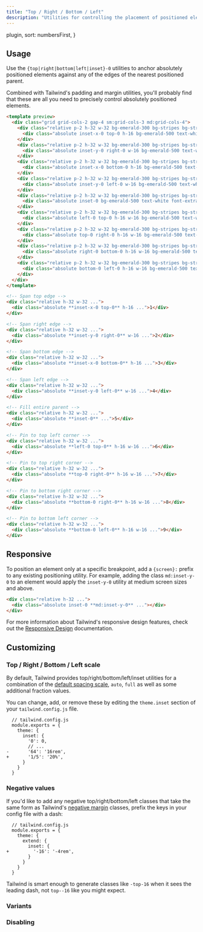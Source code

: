 ```yaml
---
title: "Top / Right / Bottom / Left"
description: "Utilities for controlling the placement of positioned elements."
---
```



  plugin,
  sort: numbersFirst,
}

## Usage

Use the `{top|right|bottom|left|inset}-0` utilities to anchor absolutely positioned elements against any of the edges of the nearest positioned parent.

Combined with Tailwind's padding and margin utilities, you'll probably find that these are all you need to precisely control absolutely positioned elements.

```html emerald
<template preview>
  <div class="grid grid-cols-2 gap-4 sm:grid-cols-3 md:grid-cols-4">
    <div class="relative p-2 h-32 w-32 bg-emerald-300 bg-stripes bg-stripes-white rounded-md">
      <div class="absolute inset-x-0 top-0 h-16 bg-emerald-500 text-white font-extrabold text-2xl flex items-center justify-center rounded-md">1</div>
    </div>
    <div class="relative p-2 h-32 w-32 bg-emerald-300 bg-stripes bg-stripes-white rounded-md">
      <div class="absolute inset-y-0 right-0 w-16 bg-emerald-500 text-white font-extrabold text-2xl flex items-center justify-center rounded-md">2</div>
    </div>
    <div class="relative p-2 h-32 w-32 bg-emerald-300 bg-stripes bg-stripes-white rounded-md">
      <div class="absolute inset-x-0 bottom-0 h-16 bg-emerald-500 text-white font-extrabold text-2xl flex items-center justify-center rounded-md">3</div>
    </div>
    <div class="relative p-2 h-32 w-32 bg-emerald-300 bg-stripes bg-stripes-white rounded-md">
      <div class="absolute inset-y-0 left-0 w-16 bg-emerald-500 text-white font-extrabold text-2xl flex items-center justify-center rounded-md">4</div>
    </div>
    <div class="relative p-2 h-32 w-32 bg-emerald-300 bg-stripes bg-stripes-white rounded-md">
      <div class="absolute inset-0 bg-emerald-500 text-white font-extrabold text-2xl flex items-center justify-center rounded-md">5</div>
    </div>
    <div class="relative p-2 h-32 w-32 bg-emerald-300 bg-stripes bg-stripes-white rounded-md">
      <div class="absolute left-0 top-0 h-16 w-16 bg-emerald-500 text-white font-extrabold text-2xl flex items-center justify-center rounded-md">6</div>
    </div>
    <div class="relative p-2 h-32 w-32 bg-emerald-300 bg-stripes bg-stripes-white rounded-md">
      <div class="absolute top-0 right-0 h-16 w-16 bg-emerald-500 text-white font-extrabold text-2xl flex items-center justify-center rounded-md">7</div>
    </div>
    <div class="relative p-2 h-32 w-32 bg-emerald-300 bg-stripes bg-stripes-white rounded-md">
      <div class="absolute right-0 bottom-0 h-16 w-16 bg-emerald-500 text-white font-extrabold text-2xl flex items-center justify-center rounded-md">8</div>
    </div>
    <div class="relative p-2 h-32 w-32 bg-emerald-300 bg-stripes bg-stripes-white rounded-md">
      <div class="absolute bottom-0 left-0 h-16 w-16 bg-emerald-500 text-white font-extrabold text-2xl flex items-center justify-center rounded-md">9</div>
    </div>
  </div>
</template>

<!-- Span top edge -->
<div class="relative h-32 w-32 ...">
  <div class="absolute **inset-x-0 top-0** h-16 ...">1</div>
</div>

<!-- Span right edge -->
<div class="relative h-32 w-32 ...">
  <div class="absolute **inset-y-0 right-0** w-16 ...">2</div>
</div>

<!-- Span bottom edge -->
<div class="relative h-32 w-32 ...">
  <div class="absolute **inset-x-0 bottom-0** h-16 ...">3</div>
</div>

<!-- Span left edge -->
<div class="relative h-32 w-32 ...">
  <div class="absolute **inset-y-0 left-0** w-16 ...">4</div>
</div>

<!-- Fill entire parent -->
<div class="relative h-32 w-32 ...">
  <div class="absolute **inset-0** ...">5</div>
</div>

<!-- Pin to top left corner -->
<div class="relative h-32 w-32 ...">
  <div class="absolute **left-0 top-0** h-16 w-16 ...">6</div>
</div>

<!-- Pin to top right corner -->
<div class="relative h-32 w-32 ...">
  <div class="absolute **top-0 right-0** h-16 w-16 ...">7</div>
</div>

<!-- Pin to bottom right corner -->
<div class="relative h-32 w-32 ...">
  <div class="absolute **bottom-0 right-0** h-16 w-16 ...">8</div>
</div>

<!-- Pin to bottom left corner -->
<div class="relative h-32 w-32 ...">
  <div class="absolute **bottom-0 left-0** h-16 w-16 ...">9</div>
</div>
```

## Responsive

To position an element only at a specific breakpoint, add a `{screen}:` prefix to any existing positioning utility. For example, adding the class `md:inset-y-0` to an element would apply the `inset-y-0` utility at medium screen sizes and above.

```html
<div class="relative h-32 ...">
  <div class="absolute inset-0 **md:inset-y-0** ..."></div>
</div>
```

For more information about Tailwind's responsive design features, check out the [Responsive Design](/docs/responsive-design) documentation.

## Customizing

### Top / Right / Bottom / Left scale

By default, Tailwind provides top/right/bottom/left/inset utilities for a combination of the [default spacing scale](/docs/customizing-spacing#default-spacing-scale), `auto`, `full` as well as some additional fraction values. 

You can change, add, or remove these by editing the `theme.inset` section of your `tailwind.config.js` file.

```diff-js
  // tailwind.config.js
  module.exports = {
    theme: {
      inset: {
        '0': 0,
        // ...
-       '64': '16rem',
+       '1/5': '20%',
      }
    }
  }
```

### Negative values

If you'd like to add any negative top/right/bottom/left classes that take the same form as Tailwind's [negative margin](/docs/margin#negative-margins) classes, prefix the keys in your config file with a dash:

```diff-js
  // tailwind.config.js
  module.exports = {
    theme: {
      extend: {
        inset: {
+         '-16': '-4rem',
        }
      }
    }
  }
```

Tailwind is smart enough to generate classes like `-top-16` when it sees the leading dash, not `top--16` like you might expect.

### Variants

<Variants plugin="inset" name="top, right, bottom, left, and inset" />

### Disabling

<Disabling plugin="inset" name="top, right, bottom, left, and inset" />
